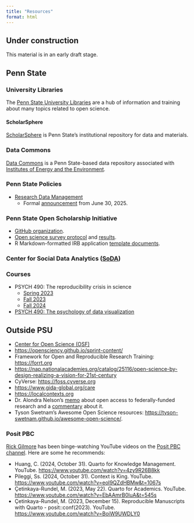 ```yaml
---
title: "Resources"
format: html
---
```


::: {.callout-warning}
## Under construction

This material is in an early draft stage.
:::

## Penn State {-}

### University Libraries {-}

The [Penn State University Libraries](https://libraries.psu.edu) are a hub of information and training about many topics related to open science.

#### ScholarSphere {-}

[ScholarSphere](https://scholarsphere.psu.edu) is Penn State's institutional repository for data and materials.

### Data Commons {-}

[Data Commons](https://www.datacommons.psu.edu) is a Penn State-based data repository associated with [Institutes of Energy and the Environment](https://iee.psu.edu/home).

<!-- ### Institute for Computational and Data Science (ICDS) {- #icds} -->

<!-- ### Social Science Research Institute (SSRI) {- #ssri} -->

### Penn State Policies

- [Research Data Management](https://policy.psu.edu/policies/rp15)
  - Formal [announcement](https://researchsupport.psu.edu/announcements/new-research-data-management-policy/) from June 30, 2025.

### Penn State Open Scholarship Initiative {-}

- [GitHub organization](https://github.com/penn-state-open-science).
- [Open science survey protocol](http://penn-state-open-science.github.io/survey-fall-2022/) and [results](https://penn-state-open-science.github.io/survey-fall-2022/data-visualization.html).
- R Markdown-formatted IRB application [template documents](https://github.com/penn-state-open-science/irb-markdown-templates).

### Center for Social Data Analytics ([SoDA](https://soda.la.psu.edu)) {- #soda}

### Courses {-}

- PSYCH 490: The reproducibility crisis in science
  - [Spring 2023](https://psu-psychology.github.io/psych-490-reproducibility-2023-spring/)
  - [Fall 2023](https://psu-psychology.github.io/psych-490-reproducibility-2023-fall/)
  - [Fall 2024](https://psu-psychology.github.io/psych-490-reproducibility-2024-fall/)
- [PSYCH 490: The psychology of data visualization](https://psu-psychology.github.io/psych-490-data-viz-2025-spring/)

## Outside PSU {-}

- [Center for Open Science (OSF)](https://osf.io)
- <https://opensciency.github.io/sprint-content/>
- Framework for Open and Reproducible Research Training: <https://forrt.org>
- <https://nap.nationalacademies.org/catalog/25116/open-science-by-design-realizing-a-vision-for-21st-century>
- CyVerse: <https://foss.cyverse.org>
- <https://www.gida-global.org/care>
- <https://localcontexts.org>
- Dr. Alondra Nelson's [memo](http://www.whitehouse.gov/wp-content/uploads/2022/08/08-2022-OSTP-Public-Access-Memo.pdf) about open access to federally-funded research and a [commentary](https://guides.lib.umich.edu/open-research-and-scholarship/OSTP-memo) about it.
- Tyson Swetnam's Awesome Open Science resources: <https://tyson-swetnam.github.io/awesome-open-science/>.

### Posit PBC

[Rick Gilmore](directors.qmd#rick-gilmore) has been binge-watching YouTube videos on the [Posit PBC channel](https://www.youtube.com/@PositPBC). Here are some he recommends:

- Huang, C. (2024, October 31). Quarto for Knowledge Management. YouTube. <https://www.youtube.com/watch?v=4zy9R26B8kk>
- Pileggi, Ss. (2024, October 31). Context is King. YouTube. <https://www.youtube.com/watch?v=eoI9QZdHBMw&t=1067s>
- Çetinkaya-Rundel, M. (2023, May 22). Quarto for Academics. YouTube. <https://www.youtube.com/watch?v=EbAAmrB0luA&t=545s>
- Çetinkaya-Rundel, M. (2023, December 15). Reproducible Manuscripts with Quarto - posit::conf(2023). YouTube. <https://www.youtube.com/watch?v=BoiW9UWDLY0>




